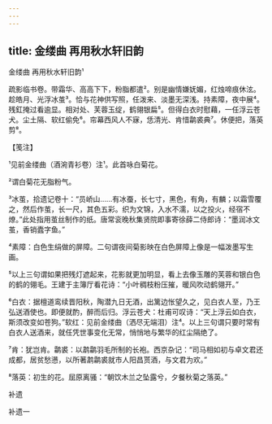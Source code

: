```yaml
---
---
---
```

title: 金缕曲 再用秋水轩旧韵
---



金缕曲 再用秋水轩旧韵¹





疏影临书卷。带霜华、高高下下，粉脂都遣²。别是幽情嫌妩媚，红烛啼痕休泫。趁皓月、光浮冰茧³。恰与花神供写照，任泼来、淡墨无深浅。持素障，夜中展⁴。　　残釭掩过看逾显。相对处、芙蓉玉绽，鹤翎银扁⁵。但得白衣时慰藉，一任浮云苍犬。尘土隔、软红偷免⁶。帘幕西风人不寐，恁清光、肯惜鹴裘典⁷。休便把，落英剪⁸。





【笺注】


¹见前金缕曲（酒涴青衫卷）注¹。此首咏白菊花。

²谓白菊花无脂粉气。

³冰茧，拾遗记卷十：“员峤山……有冰蚕，长七寸，黑色，有角，有麟；以霜雪覆之，然后作茧，长一尺，其色五彩。织为文锦，入水不濡，以之投火，经宿不燎。”此处指用茧丝制作的纸。唐常衮晚秋集贤院即事寄徐薛二侍郎诗：“墨润冰文茧，香销蠹字鱼。”

⁴素障：白色生绢做的屏障。二句谓夜间菊影映在白色屏障上像是一幅泼墨写生画。

⁵以上三句谓如果把残灯遮起来，花影就更加明显，看上去像玉雕的芙蓉和银白色的鹤的翎毛。王建于主簿厅看花诗：“小叶稠枝粉压摧，暖风吹动鹤翎开。”

⁶白衣：据檀道鸾续晋阳秋，陶潜九日无酒，出篱边怅望久之，见白衣人至，乃王弘送酒使也。即便就酌，醉而后归。浮云苍犬：杜甫可叹诗：“天上浮云如白衣，斯须改变如苍狗。”软红：见前金缕曲（洒尽无端泪）注⁴。以上三句谓只要时常有白衣人送酒来，就任凭世事变化无常，悄悄地与繁华的红尘隔绝了。

⁷肯：犹岂肯。鹴裘：以鹔鹴羽毛所制的长袍。西京杂记：“司马相如初与卓文君还成都，居贫愁懑，以所著鹔鹴裘就市人阳昌贳酒，与文君为欢。”

⁸落英：初生的花。屈原离骚：“朝饮木兰之坠露兮，夕餐秋菊之落英。”





补遗





补遗一